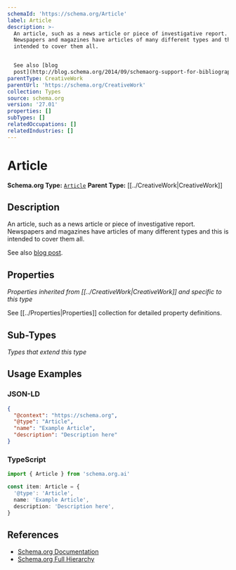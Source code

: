 ```yaml
---
schemaId: 'https://schema.org/Article'
label: Article
description: >-
  An article, such as a news article or piece of investigative report.
  Newspapers and magazines have articles of many different types and this is
  intended to cover them all.


  See also [blog
  post](http://blog.schema.org/2014/09/schemaorg-support-for-bibliographic_2.html).
parentType: CreativeWork
parentUrl: 'https://schema.org/CreativeWork'
collection: Types
source: schema.org
version: '27.01'
properties: []
subTypes: []
relatedOccupations: []
relatedIndustries: []
---
```

# Article

**Schema.org Type:** [`Article`](https://schema.org/Article)
**Parent Type:** [[../CreativeWork|CreativeWork]]

## Description

An article, such as a news article or piece of investigative report. Newspapers and magazines have articles of many different types and this is intended to cover them all.

See also [blog post](http://blog.schema.org/2014/09/schemaorg-support-for-bibliographic_2.html).

## Properties

*Properties inherited from [[../CreativeWork|CreativeWork]] and specific to this type*

See [[../Properties|Properties]] collection for detailed property definitions.

## Sub-Types

*Types that extend this type*

## Usage Examples

### JSON-LD

```json
{
  "@context": "https://schema.org",
  "@type": "Article",
  "name": "Example Article",
  "description": "Description here"
}
```

### TypeScript

```typescript
import { Article } from 'schema.org.ai'

const item: Article = {
  '@type': 'Article',
  name: 'Example Article',
  description: 'Description here',
}
```

## References

- [Schema.org Documentation](https://schema.org/Article)
- [Schema.org Full Hierarchy](https://schema.org/docs/full.html)
